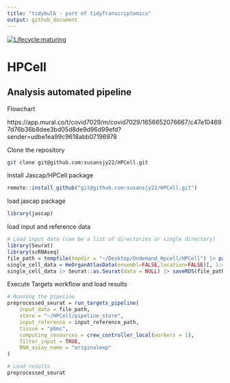 ```yaml
---
title: "tidybulk - part of tidyTranscriptomics"
output: github_document
---
```


<!-- badges: start -->
[![Lifecycle:maturing](https://img.shields.io/badge/lifecycle-maturing-blue.svg)](https://www.tidyverse.org/lifecycle/#maturing) 
<!-- badges: end -->

# HPCell

## Analysis automated pipeline

Flowchart

https://app.mural.co/t/covid7029/m/covid7029/1656652076667/c47e104697d76b36b8dee3bd05d8de9d96d99efd?sender=udbe1ea99c9618abb07196978

Clone the repository

```bash

git clone git@github.com:susansjy22/HPCell.git

```

Install Jascap/HPCell package 

```r

remote::install_github("git@github.com:susansjy22/HPCell.git")

```

load jascap package 

```r

library(jascap)

```

load input and reference data


```r
# Load input data (can be a list of directories or single directory)
library(Seurat)
library(scRNAseq)
file_path = tempfile(tmpdir = "~/Desktop/Ondemand_Hpcell/HPCell") |> paste0(".rds")
single_cell_data = HeOrganAtlasData(ensembl=FALSE,location=FALSE)[, 1:400]
single_cell_data |> Seurat::as.Seurat(data = NULL) |> saveRDS(file_path)
```

Execute Targets workflow and load results

```r

# Running the pipeline
preprocessed_seurat = run_targets_pipeline(
    input_data = file_path, 
    store = "~/HPCell/pipeline_store",
    input_reference = input_reference_path,
    tissue = "pbmc",
    computing_resources = crew_controller_local(workers = 1), 
    filter_input = TRUE, 
    RNA_assay_name = "originalexp"
)

# Load results
preprocessed_seurat

```
